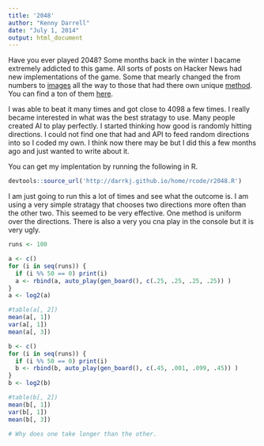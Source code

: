 ```yaml
---
title: '2048'
author: "Kenny Darrell"
date: "July 1, 2014"
output: html_document
---
```


Have you ever played 2048? Some months back in the winter I bacame extremely addicted to this game. All sorts of posts on Hacker News had new implementations of the game. Some that mearly changed the from numbers to [images](http://doge2048.com/) all the way to those that had there own unique [method](http://cesarkawakami.github.io/2048-5D/). You can find a ton of them [here](http://get2048.com/).

I was able to beat it many times and got close to 4098 a few times. I really became interested in what was the best stratagy to use. Many people created AI to play perfectly. I started thinking how good is randomly hitting directions. I could not find one that had and API to feed random directions into so I coded my own. I think now there may be but I did this a few months ago and just wanted to write about it.

You can get my implentation by running the following in R.

```r
devtools::source_url('http://darrkj.github.io/home/rcode/r2048.R')
```

I am just going to run this a lot of times and see what the outcome is. I am using a very simple stratagy that chooses two directions more often than the other two. This seemed to be very effective. One method is uniform over the directions. There is also a very you cna play in the console but it is very ugly.

```r
runs <- 100

a <- c()
for (i in seq(runs)) {
  if (i %% 50 == 0) print(i)
  a <- rbind(a, auto_play(gen_board(), c(.25, .25, .25, .25)) )
}
a <- log2(a)

#table(a[, 2])
mean(a[, 1])
var(a[, 1])
mean(a[, 3])

b <- c()
for (i in seq(runs)) {
  if (i %% 50 == 0) print(i)      
  b <- rbind(b, auto_play(gen_board(), c(.45, .001, .099, .45)) )
}
b <- log2(b)

#table(b[, 2])
mean(b[, 1])
var(b[, 1])
mean(b[, 3])

# Why does one take longer than the other.
```
